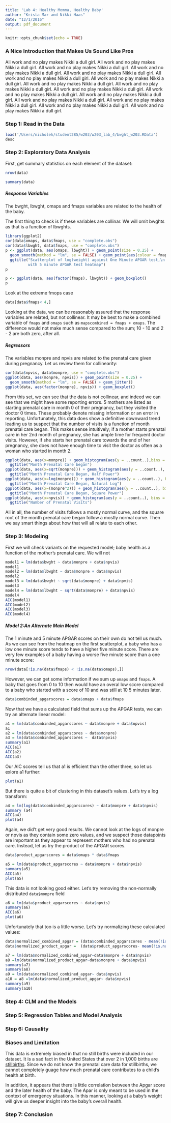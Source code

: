 ```yaml
---
title: 'Lab 4: Healthy Momma, Healthy Baby'
author: "Krista Mar and Nikki Haas"
date: "12/1/2016"
output: pdf_document
---
```


```r
knitr::opts_chunk$set(echo = TRUE)
```
### A Nice Introduction that Makes Us Sound Like Pros

All work and no play makes Nikki a dull girl.  All work and no play makes Nikki a dull girl.  All work and no play makes Nikki a dull girl.  All work and no play makes Nikki a dull girl.  All work and no play makes Nikki a dull girl.  All work and no play makes Nikki a dull girl.  All work and no play makes Nikki a dull girl.  All work and no play makes Nikki a dull girl.  All work and no play makes Nikki a dull girl. All work and no play makes Nikki a dull girl. All work and no play makes Nikki a dull girl. All work and no play makes Nikki a dull girl. All work and no play makes Nikki a dull girl. All work and no play makes Nikki a dull girl.  All work and no play makes Nikki a dull girl.  All work and no play makes Nikki a dull girl.


### Step 1: Read in the Data

```r
load('/Users/nicholeh/student285/w203/w203_lab_4/bwght_w203.RData')
desc
```

### Step 2: Exploratory Data Analysis

First, get summary statistics on each element of the dataset:


```r
nrow(data)

summary(data)


```


##### *Response Variables*

The bwght, lbwght, omaps and fmaps variables are related to the health of the baby.

The first thing to check is if these variables are collinar.  We will omit bwghts as that is a function of lbwghts.

```r
library(ggplot2)
cor(data$omaps, data$fmaps, use = "complete.obs")
cor(data$lbwght, data$fmaps, use = "complete.obs")
p <- ggplot(data, aes(omaps, lbwght)) + geom_point(size = 0.25) + 
  geom_smooth(method = "lm", se = FALSE) + geom_point(aes(colour = fmaps)) +
  ggtitle("Scatterplot of log(weight) against One Minute APGAR test,\n
          with 5 minute APGAR test heatmap")
p
```


```r
p <- ggplot(data, aes(factor(fmaps), lbwght)) + geom_boxplot() 
p
```


Look at the extreme fmops case
```r
data[data$fmaps< 4,]
```


Looking at the data, we can be reasonably assured that the response variables are related, but not collinear. It may be best to make a combined variable of `fmaps` and `omaps` such as `mapscombined = fmaps + omaps`.  The difference would not make much sense compared to the sum; 10 - 10 and 2 - 2 are both zero, after all.  


##### *Regressors*

The variables monpre and npvis are related to the prenatal care given during pregnancy.  Let us review them for collinearity:
```r
cor(data$npvis, data$monpre, use = "complete.obs")
ggplot(data, aes(monpre, npvis)) + geom_point(size = 0.25) + 
  geom_smooth(method = "lm", se = FALSE) + geom_jitter()
ggplot(data, aes(factor(monpre), npvis)) + geom_boxplot() 
```

From this set, we can see that the data is not collinear, and indeed we can see that we might have some reporting errors.  5 mothers are listed as starting prenatal care in month 0 of their pregnancy, but they visited the doctor 0 times.  These probably denote missing information or an error in reporting.  Unfortunately, this data does show a definitive downward trend leading us to suspect that the number of visits is a function of month prenatal care began.  This makes sense intuitively; if a mother starts prenatal care in her 2nd month of pregnancy, she has ample time for frequent doctor visits.  However, if she starts her prenatal care towards the end of her pregnancy, she does not have enough time to visit the doctor as often as a woman who started in month 2.

```r
ggplot(data, aes(x=monpre)) + geom_histogram(aes(y = ..count..),bins = 10) +
  ggtitle("Month Prenatal Care began") 
ggplot(data, aes(x=sqrt(monpre))) + geom_histogram(aes(y = ..count..), bins = 10) +
  ggtitle("Month Prenatal Care Began, Half Power")
ggplot(data, aes(x=log(monpre))) + geom_histogram(aes(y = ..count..), bins = 10) + 
  ggtitle("Month Prenatal Care Began, Natural Log")
ggplot(data, aes(x=(monpre^2))) + geom_histogram(aes(y = ..count..), bins = 10) +
  ggtitle("Month Prenatal Care Began, Square Power")
ggplot(data, aes(x=npvis)) + geom_histogram(aes(y = ..count..), bins = 15) + 
  ggtitle("Number of Prenatal Visits")
```



All in all, the number of visits follows a mostly normal curve, and the square root of the month prenatal care began follow a mostly normal curve.  Then we say smart things about how that will all relate to each other.


### Step 3: Modeling 


First we will check variants on the requested model; baby health as a function of the mother's prenatal care.  We will not 
```r
model1 = lm(data$bwght ~ data$monpre + data$npvis)
model1
model2 = lm(data$lbwght ~ data$monpre + data$npvis)
model2
model3 = lm(data$bwght ~ sqrt(data$monpre) + data$npvis)
model3
model4 = lm(data$lbwght ~ sqrt(data$monpre) + data$npvis)
model4
AIC(model1)
AIC(model2)
AIC(model3)
AIC(model4)
```

##### Model 2:An Alternate Main Model

The 1 minute and 5 minute APGAR scores on their own do not tell us much. As we can see from the heatmap on the first scatterplot, a baby who has a low one minute score tends to have a higher five minute score.  There are very few examples of a baby having a worse five minute score than a one minute score:

```r
nrow(data[!is.na(data$fmaps) < !is.na(data$omaps),])
```

However, we can get some information if we sum up `omaps` and `fmaps`.  A baby that goes from 0 to 10 then would have an overal low score compared to a baby who started with a score of 10 and was still at 10 5 minutes later.

```r
data$combinded_apgarscores = data$omaps + data$fmaps
```

Now that we have a calculated field that sums up the APGAR tests, we can try an alternate linear model:

```r
a1 = lm(data$combinded_apgarscores ~ data$monpre + data$npvis)
a1
a2 = lm(data$combinded_apgarscores ~ data$monpre)
a3 = lm(data$combinded_apgarscores ~  data$npvis)
summary(a1)
AIC(a1)
AIC(a2)
AIC(a3)
```

Our AIC scores tell us that a1 is efficient than the other three, so let us exlore a1 further:

```r
plot(a1)
```

But there is quite a bit of clustering in this dataset's values.  Let's try a log transform:

```r
a4 = lm(log(data$combinded_apgarscores) ~ data$monpre + data$npvis)
summary (a4)
AIC(a4)
plot(a4)

```

Again, we did't get very good results.  We cannot look at the logs of monpre or npvis as they contain some zero values, and we suspect those datapoints are important as they appear to represent mothers who had no prenatal care.  Instead, let us try the product of the APGAR scores.

```r
data$product_apgarscores = data$omaps * data$fmaps

```

```r
a5 = lm(data$product_apgarscores ~ data$monpre + data$npvis)
summary(a5)
AIC(a5)
plot(a5)

```

This data is not looking good either. Let's try removing the non-normally distributed `data$monpre` field

```r
a6 = lm(data$product_apgarscores ~ data$npvis)
summary(a6)
AIC(a6)
plot(a6)
```

Unfortunately that too is a little worse.  Let's try normalizing these calculated values:

```r
data$normalized_combined_apgar = (data$combinded_apgarscores - mean(!is.na(data$combinded_apgarscores)))/sd(!is.na(data$combinded_apgarscores))
data$normalized_product_apgar =  (data$product_apgarscores- mean(!is.na(data$product_apgarscores)))/sd(!is.na(data$product_apgarscores))

a7 = lm(data$normalized_combined_apgar~data$monpre + data$npvis)
a8 =lm(data$normalized_product_apgar~data$monpre + data$npvis)
summary(a7)
summary(a8)
a9 = lm(data$normalized_combined_apgar~ data$npvis)
a10 = a8 =lm(data$normalized_product_apgar~ data$npvis)
summary(a9)
summary(a10)
```

### Step 4: CLM and the Models


### Step 5: Regression Tables and Model Analysis

### Step 6: Causality


### Biases and Limitation

This data is extremely biased in that no still births were included in our dataset.  It is a sad fact in the United States that over 2 in 1,000 births are [stillbirths](https://www.washingtonpost.com/news/wonk/wp/2014/09/29/our-infant-mortality-rate-is-a-national-embarrassment/?utm_term=.58dedfd178fd).  Since we do not know the prenatal care data for stillbirths, we cannot completely guage how much prenatal care contributes to a child's health at birth.

In addition, it appears that there is little correlation between the Apgar score and the later health of the baby.  The Apar is only meant to be used in the context of emergency situations.  In this manner, looking at a baby's weight will give us deeper insight into the baby's overall health.

### Step 7: Conclusion



